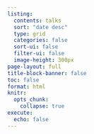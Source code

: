 ```yaml
---
listing:
  contents: talks
  sort: "date desc"
  type: grid
  categories: false
  sort-ui: false
  filter-ui: false
  image-height: 300px
page-layout: full
title-block-banner: false
toc: false
format: html
knitr:
  opts_chunk: 
    collapse: true
execute: 
  echo: false
---
```


